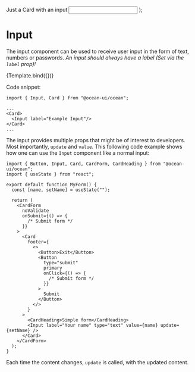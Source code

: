 
<Meta title="MDX/UI/Input" component={Input} />

  <Card>
    <CardHeading>Just a Card with an input</CardHeading>
    <Input {...args} />
  </Card>
);

# Input

The input component can be used to receive user input in the form of text, numbers or passwords. *An input should always have a label (Set via the `label` prop)!*

<Canvas>
  <Story
    name="Default"
    args={{
      label: "Example Input",
      type: "text"
    }}
  >
    {Template.bind({})}
  </Story>
</Canvas>

<ArgsTable story="Default"/>

Code snippet:

```tsx
import { Input, Card } from "@ocean-ui/ocean";

...
<Card>
  <Input label="Example Input"/>
</Card>
...
```

The input provides multiple props that might be of interest to developers. Most importantly, `update` and `value`. This following code example shows how one can use the `Input` component like a normal input:

```tsx
import { Button, Input, Card, CardForm, CardHeading } from "@ocean-ui/ocean";
import { useState } from "react";

export default function MyForm() {
  const [name, setName] = useState("");

  return (
    <CardForm
      noValidate
      onSubmit={() => {
        /* Submit form */
      }}
    >
      <Card
        footer={
          <>
            <Button>Exit</Button>
            <Button
              type="submit"
              primary
              onClick={() => {
                /* Submit form */
              }}
            >
              Submit
            </Button>
          </>
        }
      >
        <CardHeading>Simple form</CardHeading>
        <Input label="Your name" type="text" value={name} update={setName} />
      </Card>
    </CardForm>
  );
}
```

Each time the content changes, `update` is called, with the updated content.
